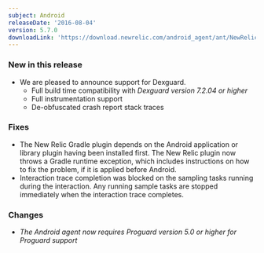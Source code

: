 ```yaml
---
subject: Android
releaseDate: '2016-08-04'
version: 5.7.0
downloadLink: 'https://download.newrelic.com/android_agent/ant/NewRelic_Android_Agent_5.7.0.zip'
---
```


### New in this release

* We are pleased to announce support for Dexguard.
  * Full build time compatibility with _Dexguard version 7.2.04 or higher_
  * Full instrumentation support
  * De-obfuscated crash report stack traces

### Fixes

* The New Relic Gradle plugin depends on the Android application or library plugin having been installed first. The New Relic plugin now throws a Gradle runtime exception, which includes instructions on how to fix the problem, if it is applied before Android.
* Interaction trace completion was blocked on the sampling tasks running during the interaction. Any running sample tasks are stopped immediately when the interaction trace completes.

### Changes

* _The Android agent now requires_ _Proguard version 5.0 or higher for Proguard support_
